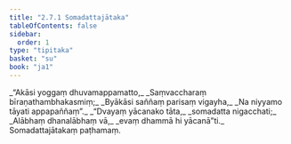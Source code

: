 ```yaml
---
title: "2.7.1 Somadattajātaka"
tableOfContents: false
sidebar:
  order: 1
type: "tipitaka"
basket: "su"
book: "ja1"
---
```



<DynamicBreadcrumb />

<Division number="121" book="ja1" bookNo="22" page="218">

<Paragraph number="538" type="verses" book="ja1">
_“Akāsi yoggaṃ dhuvamappamatto,_  
_Saṃvaccharaṃ bīraṇathambhakasmiṃ;_  
_Byākāsi saññaṃ parisaṃ vigayha,_  
_Na niyyamo tāyati appapaññaṃ”._  

</Paragraph>

</Division>
<Division number="122" book="ja1" bookNo="22" page="218">

<Paragraph number="539" type="verses" book="ja1">
_“Dvayaṃ yācanako tāta,_  
_somadatta nigacchati;_  
_Alābhaṃ dhanalābhaṃ vā,_  
_evaṃ dhammā hi yācanā”ti._  


</Paragraph>
</Division>

<Paragraph number="540" type="center" book="ja1">
Somadattajātakaṃ paṭhamaṃ.
</Paragraph>